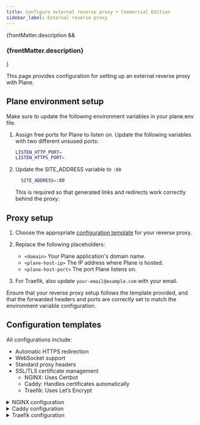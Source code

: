 ```yaml
---
title: Configure external reverse proxy • Commercial Edition
sidebar_label: External reverse proxy
---
```


{frontMatter.description && <h3 class="description">{frontMatter.description}</h3>}

This page provides configuration for setting up an external reverse proxy with Plane.

## Plane environment setup

Make sure to update the following environment variables in your plane.env file.

1. Assign free ports for Plane to listen on. Update the following variables with two different unsused ports:

   ```bash
   LISTEN_HTTP_PORT=
   LISTEN_HTTPS_PORT=
   ```

2. Update the SITE_ADDRESS variable to `:80`
   ```bash
     SITE_ADDRESS=:80
   ```
   This is required so that generated links and redirects work correctly behind the proxy:

## Proxy setup

1. Choose the appropriate [configuration template](#configuration-templates) for your reverse proxy.

2. Replace the following placeholders:
   - `<domain>`
     Your Plane application's domain name.
   - `<plane-host-ip>`
     The IP address where Plane is hosted.
   - `<plane-host-port>`
     The port Plane listens on.

3. For Traefik, also update `your-email@example.com` with your email.

Ensure that your reverse proxy setup follows the template provided, and that the forwarded headers and ports are correctly set to match the environment variable configuration.

## Configuration templates

All configurations include:

- Automatic HTTPS redirection
- WebSocket support
- Standard proxy headers
- SSL/TLS certificate management
  - NGINX: Uses Certbot
  - Caddy: Handles certificates automatically
  - Traefik: Uses Let’s Encrypt

<details>
<summary>NGINX configuration</summary>

```bash
server {
  server_name <domain>;

  location / {
      proxy_pass http://<plane-host-ip>:<plane-host-port>/;

      # Set headers for proxied request
      proxy_set_header X-Forwarded-Proto $scheme;
      proxy_set_header X-Forwarded-Host  $host;
      proxy_set_header X-Forwarded-For   $proxy_add_x_forwarded_for;
      proxy_set_header X-Real-IP         $remote_addr;

      proxy_set_header Upgrade $http_upgrade;
      proxy_set_header Connection "upgrade";
      proxy_set_header Host $http_host;
      proxy_http_version 1.1;
  }

  client_max_body_size 10M;

  listen 443 ssl; # managed by Certbot
  ssl_certificate /etc/letsencrypt/live/<domain>/fullchain.pem;
  ssl_certificate_key /etc/letsencrypt/live/<domain>/privkey.pem;
  include /etc/letsencrypt/options-ssl-nginx.conf;
  ssl_dhparam /etc/letsencrypt/ssl-dhparams.pem;
}

server {
    if ($host = <domain>) {
        return 301 https://$host$request_uri;
    }

    listen 80;
    server_name <domain>;
    return 404;
}
```

</details>

<details>
<summary>Caddy configuration</summary>

```bash
<domain> {
    tls {
        # Caddy will automatically handle certificates
    }

    redir / https://{host}{uri} permanent

    reverse_proxy <plane-host-ip>:<plane-host-port> {
        header_up X-Forwarded-Proto {scheme}
        header_up X-Forwarded-Host {host}
        header_up X-Real-IP {remote_host}
        header_up X-Forwarded-For {remote_host}
        header_up Host {http.request.host}

        header_up Upgrade {http.request.header.Upgrade}
        header_up Connection {http.request.header.Connection}

        transport http {
            tls_insecure_skip_verify
            read_buffer 4096
            write_buffer 4096
        }
    }

    request_body {
        max_size 10MB
    }
}
```

</details>

<details>
<summary>Traefik configuration</summary>

```bash
entryPoints:
  web:
    address: ":80"
    http:
      redirections:
        entryPoint:
          to: websecure
          scheme: https
          permanent: true

  websecure:
    address: ":443"

certificatesResolvers:
  letsencrypt:
    acme:
      email: your-email@example.com  # Replace with your email
      storage: acme.json
      httpChallenge:
        entryPoint: web

providers:
  http:
    routers:
      plane-router:
        rule: "Host(`<domain>`)"
        service: plane-service
        entryPoints:
          - websecure
        tls:
          certResolver: letsencrypt

    services:
      plane-service:
        loadBalancer:
          servers:
            - url: "http://<plane-host-ip>:<plane-host-port>"
          passHostHeader: true
          responseForwarding:
            flushInterval: "100ms"
          serversTransport:
            maxIdleConnsPerHost: 100
            forwardingTimeouts:
              dialTimeout: 30s
              responseHeaderTimeout: 30s
              idleConnTimeout: 90s

    middlewares:
      headers:
        headers:
          customRequestHeaders:
            X-Forwarded-Proto: "https"
            X-Real-IP: "{{ .RemoteAddr }}"
```

</details>
